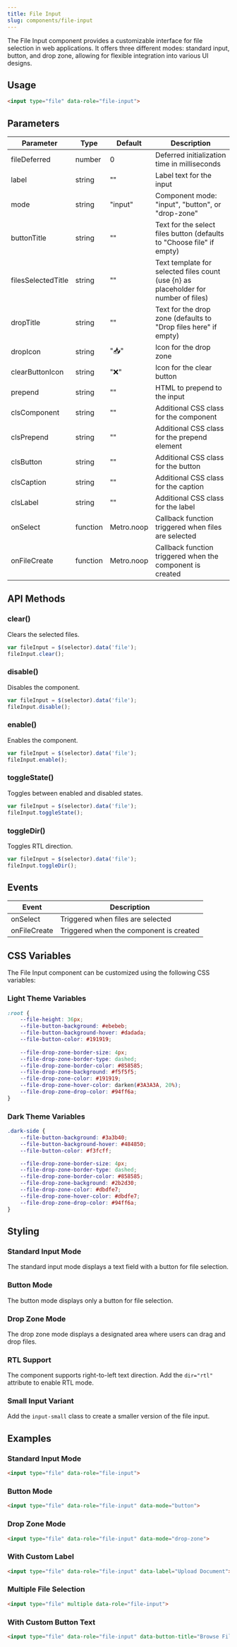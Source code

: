 ```yaml
---
title: File Input
slug: components/file-input
---
```


The File Input component provides a customizable interface for file selection in web applications. It offers three different modes: standard input, button, and drop zone, allowing for flexible integration into various UI designs.

## Usage

```html
<input type="file" data-role="file-input">
```

## Parameters

| Parameter | Type | Default | Description |
| --- | --- | --- | --- |
| fileDeferred | number | 0 | Deferred initialization time in milliseconds |
| label | string | "" | Label text for the input |
| mode | string | "input" | Component mode: "input", "button", or "drop-zone" |
| buttonTitle | string | "" | Text for the select files button (defaults to "Choose file" if empty) |
| filesSelectedTitle | string | "" | Text template for selected files count (use {n} as placeholder for number of files) |
| dropTitle | string | "" | Text for the drop zone (defaults to "Drop files here" if empty) |
| dropIcon | string | "📥" | Icon for the drop zone |
| clearButtonIcon | string | "❌" | Icon for the clear button |
| prepend | string | "" | HTML to prepend to the input |
| clsComponent | string | "" | Additional CSS class for the component |
| clsPrepend | string | "" | Additional CSS class for the prepend element |
| clsButton | string | "" | Additional CSS class for the button |
| clsCaption | string | "" | Additional CSS class for the caption |
| clsLabel | string | "" | Additional CSS class for the label |
| onSelect | function | Metro.noop | Callback function triggered when files are selected |
| onFileCreate | function | Metro.noop | Callback function triggered when the component is created |

## API Methods

### clear()
Clears the selected files.

```javascript
var fileInput = $(selector).data('file');
fileInput.clear();
```

### disable()
Disables the component.

```javascript
var fileInput = $(selector).data('file');
fileInput.disable();
```

### enable()
Enables the component.

```javascript
var fileInput = $(selector).data('file');
fileInput.enable();
```

### toggleState()
Toggles between enabled and disabled states.

```javascript
var fileInput = $(selector).data('file');
fileInput.toggleState();
```

### toggleDir()
Toggles RTL direction.

```javascript
var fileInput = $(selector).data('file');
fileInput.toggleDir();
```

## Events

| Event | Description |
| --- | --- |
| onSelect | Triggered when files are selected |
| onFileCreate | Triggered when the component is created |

## CSS Variables

The File Input component can be customized using the following CSS variables:

### Light Theme Variables

```css
:root {
    --file-height: 36px;
    --file-button-background: #ebebeb;
    --file-button-background-hover: #dadada;
    --file-button-color: #191919;
    
    --file-drop-zone-border-size: 4px;
    --file-drop-zone-border-type: dashed;
    --file-drop-zone-border-color: #858585;
    --file-drop-zone-background: #f5f5f5;
    --file-drop-zone-color: #191919;
    --file-drop-zone-hover-color: darken(#3A3A3A, 20%);
    --file-drop-zone-drop-color: #94ff6a;
}
```

### Dark Theme Variables

```css
.dark-side {
    --file-button-background: #3a3b40;
    --file-button-background-hover: #484850;
    --file-button-color: #f3fcff;

    --file-drop-zone-border-size: 4px;
    --file-drop-zone-border-type: dashed;
    --file-drop-zone-border-color: #858585;
    --file-drop-zone-background: #2b2d30;
    --file-drop-zone-color: #dbdfe7;
    --file-drop-zone-hover-color: #dbdfe7;
    --file-drop-zone-drop-color: #94ff6a;
}
```

## Styling

### Standard Input Mode
The standard input mode displays a text field with a button for file selection.

### Button Mode
The button mode displays only a button for file selection.

### Drop Zone Mode
The drop zone mode displays a designated area where users can drag and drop files.

### RTL Support
The component supports right-to-left text direction. Add the `dir="rtl"` attribute to enable RTL mode.

### Small Input Variant
Add the `input-small` class to create a smaller version of the file input.

## Examples

### Standard Input Mode
```html
<input type="file" data-role="file-input">
```

### Button Mode
```html
<input type="file" data-role="file-input" data-mode="button">
```

### Drop Zone Mode
```html
<input type="file" data-role="file-input" data-mode="drop-zone">
```

### With Custom Label
```html
<input type="file" data-role="file-input" data-label="Upload Document">
```

### Multiple File Selection
```html
<input type="file" multiple data-role="file-input">
```

### With Custom Button Text
```html
<input type="file" data-role="file-input" data-button-title="Browse Files">
```